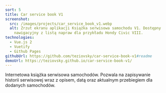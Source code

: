 ```yaml
---
sort: 5
title: Car service book V1
screenshot:
  src: /images/projects/car_service_book_v1.webp
  alt: Zrzut ekranu aplikacji Książka serwisowa samochodu V1. Dostępny jest pulpit
    nawigacyjny z listą napraw dla przykładu Hondy Civic VIII.
technologies:
  - Vue.js 2
  - Vuetify
  - Github Pages
githubUrl: https://github.com/teziovsky/car-service-book-v1#readme
demoUrl: https://teziovsky.github.io/car-service-book-v1/
---
```


Internetowa książka serwisowa samochodów. Pozwala na zapisywanie historii serwisowej wraz z opisem, datą oraz aktualnym przebiegiem dla dodanych samochodów.
